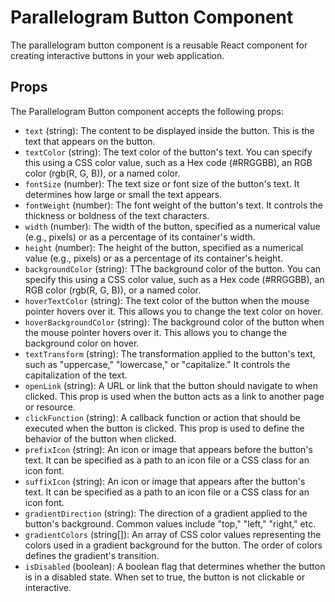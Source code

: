 # Parallelogram Button Component

The parallelogram button component is a reusable React component for creating interactive buttons in your web application.

## Props

The Parallelogram Button component accepts the following props:

- `text` (string): The content to be displayed inside the button. This is the text that appears on the button.
- `textColor` (string): The text color of the button's text. You can specify this using a CSS color value, such as a Hex code (#RRGGBB), an RGB color (rgb(R, G, B)), or a named color.
- `fontSize` (number): The text size or font size of the button's text. It determines how large or small the text appears.
- `fontWeight` (number): The font weight of the button's text. It controls the thickness or boldness of the text characters.
- `width` (number): The width of the button, specified as a numerical value (e.g., pixels) or as a percentage of its container's width.
- `height` (number): The height of the button, specified as a numerical value (e.g., pixels) or as a percentage of its container's height.
- `backgroundColor` (string): TThe background color of the button. You can specify this using a CSS color value, such as a Hex code (#RRGGBB), an RGB color (rgb(R, G, B)), or a named color.
- `hoverTextColor` (string): The text color of the button when the mouse pointer hovers over it. This allows you to change the text color on hover.
- `hoverBackgroundColor` (string): The background color of the button when the mouse pointer hovers over it. This allows you to change the background color on hover.
- `textTransform` (string): The transformation applied to the button's text, such as "uppercase," "lowercase," or "capitalize." It controls the capitalization of the text.
- `openLink` (string): A URL or link that the button should navigate to when clicked. This prop is used when the button acts as a link to another page or resource.
- `clickFunction` (string): A callback function or action that should be executed when the button is clicked. This prop is used to define the behavior of the button when clicked.
- `prefixIcon` (string): An icon or image that appears before the button's text. It can be specified as a path to an icon file or a CSS class for an icon font.
- `suffixIcon` (string): An icon or image that appears after the button's text. It can be specified as a path to an icon file or a CSS class for an icon font.
- `gradientDirection` (string): The direction of a gradient applied to the button's background. Common values include "top," "left," "right," etc.
- `gradientColors` (string[]): An array of CSS color values representing the colors used in a gradient background for the button. The order of colors defines the gradient's transition.
- `isDisabled` (boolean): A boolean flag that determines whether the button is in a disabled state. When set to true, the button is not clickable or interactive.